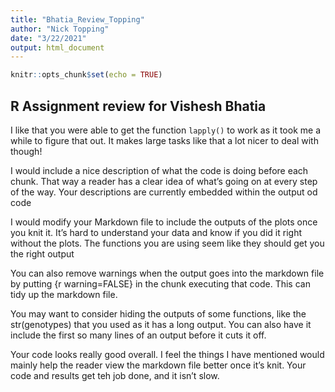 ```yaml
---
title: "Bhatia_Review_Topping"
author: "Nick Topping"
date: "3/22/2021"
output: html_document
---
```


```r
knitr::opts_chunk$set(echo = TRUE)
```

## R Assignment review for Vishesh Bhatia

I like that you were able to get the function `lapply()` to work as it took me a while to figure that out. It makes large tasks like that a lot nicer to deal with though!

I would include a nice description of what the code is doing before each chunk. That way a reader has a clear idea of what's going on at every step of the way. Your descriptions are currently embedded within the output od code

I would modify your Markdown file to include the outputs of the plots once you knit it. It's hard to understand your data and know if you did it right without the plots. The functions you are using seem like they should get you the right output

You can also remove warnings when the output goes into the markdown file by putting {r warning=FALSE} in the chunk executing that code. This can tidy up the markdown file.

You may want to consider hiding the outputs of some functions, like the str(genotypes) that you used as it has a long output. You can also have it include the first so many lines of an output before it cuts it off.

Your code looks really good overall. I feel the things I have mentioned would mainly help the reader view the markdown file better once it's knit. Your code and results get teh job done, and it isn't slow.